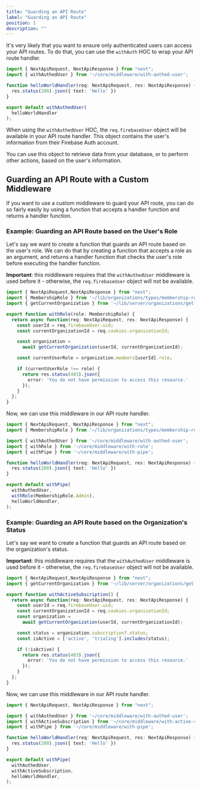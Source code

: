 ```yaml
---
title: "Guarding an API Route"
label: "Guarding an API Route"
position: 1
description: ""
---
```


It's very likely that you want to ensure only authenticated users can access your API routes. To do that, you can use the `withAuth` HOC to wrap your API route handler.

```ts title="pages/api/hello.ts"
import { NextApiRequest, NextApiResponse } from "next";
import { withAuthedUser } from '~/core/middleware/with-authed-user';

function helloWorldHandler(req: NextApiRequest, res: NextApiResponse) {
  res.status(200).json({ text: 'Hello' })
}

export default withAuthedUser(
  helloWorldHandler
);
```

When using the `withAuthedUser` HOC, the `req.firebaseUser` object will be available in your API route handler. This object contains the user's information from their Firebase Auth account.

You can use this object to retrieve data from your database, or to perform other actions, based on the user's information.

## Guarding an API Route with a Custom Middleware

If you want to use a custom middleware to guard your API route, you can do so fairly easily by using a function that accepts a handler function and returns a handler function.

### Example: Guarding an API Route based on the User's Role

Let's say we want to create a function that guards an API route based on the user's role. We can do that by creating a function that accepts a role as an argument, and returns a handler function that checks the user's role before executing the handler function.

**Important**: this middleware requires that the `withAuthedUser` middleware is used before it - otherwise, the `req.firebaseUser` object will not be available.

```ts title="core/middleware/with-role.ts"
import { NextApiRequest,NextApiResponse } from "next";
import { MembershipRole } from '~/lib/organizations/types/membership-role';
import { getCurrentOrganization } from '~/lib/server/organizations/get-current-organization';

export function withRole(role: MembershipRole) {
  return async function(req: NextApiRequest, res: NextApiResponse) {
    const userId = req.firebaseUser.uid;
    const currentOrganizationId = req.cookies.organizationId;

    const organization =
      await getCurrentOrganization(userId, currentOrganizationId);

    const currentUserRole = organization.members[userId].role;

    if (currentUserRole !== role) {
      return res.status(403).json({
        error: 'You do not have permission to access this resource.'
      });
    }
  };
}
```

Now, we can use this middleware in our API route handler.

```ts title="pages/api/hello.ts"
import { NextApiRequest, NextApiResponse } from "next";
import { MembershipRole } from '~/lib/organizations/types/membership-role';

import { withAuthedUser } from '~/core/middleware/with-authed-user';
import { withRole } from '~/core/middleware/with-role';
import { withPipe } from '~/core/middleware/with-pipe';

function helloWorldHandler(req: NextApiRequest, res: NextApiResponse) {
  res.status(200).json({ text: 'Hello' })
}

export default withPipe(
  withAuthedUser,
  withRole(MembershipRole.Admin),
  helloWorldHandler,
);
```

### Example: Guarding an API Route based on the Organization's Status

Let's say we want to create a function that guards an API route based on the organization's status.

**Important**: this middleware requires that the `withAuthedUser` middleware is used before it - otherwise, the `req.firebaseUser` object will not be available.

```ts title="core/middleware/with-active-subscription.ts"
import { NextApiRequest,NextApiResponse } from "next";
import { getCurrentOrganization } from '~/lib/server/organizations/get-current-organization';

export function withActiveSubscription() {
  return async function(req: NextApiRequest, res: NextApiResponse) {
    const userId = req.firebaseUser.uid;
    const currentOrganizationId = req.cookies.organizationId;
    const organization =
      await getCurrentOrganization(userId, currentOrganizationId);

    const status = organization.subscription?.status;
    const isActive = ['active', 'trialing'].includes(status);

    if (!isActive) {
      return res.status(403).json({
        error: 'You do not have permission to access this resource.'
      });
    }
  };
}
```

Now, we can use this middleware in our API route handler.

```ts title="pages/api/hello.ts"
import { NextApiRequest, NextApiResponse } from "next";

import { withAuthedUser } from '~/core/middleware/with-authed-user';
import { withActiveSubscription } from '~/core/middleware/with-active-subscription';
import { withPipe } from '~/core/middleware/with-pipe';

function helloWorldHandler(req: NextApiRequest, res: NextApiResponse) {
  res.status(200).json({ text: 'Hello' })
}

export default withPipe(
  withAuthedUser,
  withActiveSubscription,
  helloWorldHandler,
);
```
